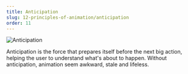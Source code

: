 ```yaml
---
title: Anticipation
slug: 12-principles-of-animation/anticipation
order: 11
---
```


<SlideTemplate title="Anticipation">

![Anticipation](/gif/anticipation.gif)

Anticipation is the force that prepares itself before the next big action,
helping the user to understand what's about to happen. Without anticipation,
animation seem awkward, stale and lifeless.

</SlideTemplate>
